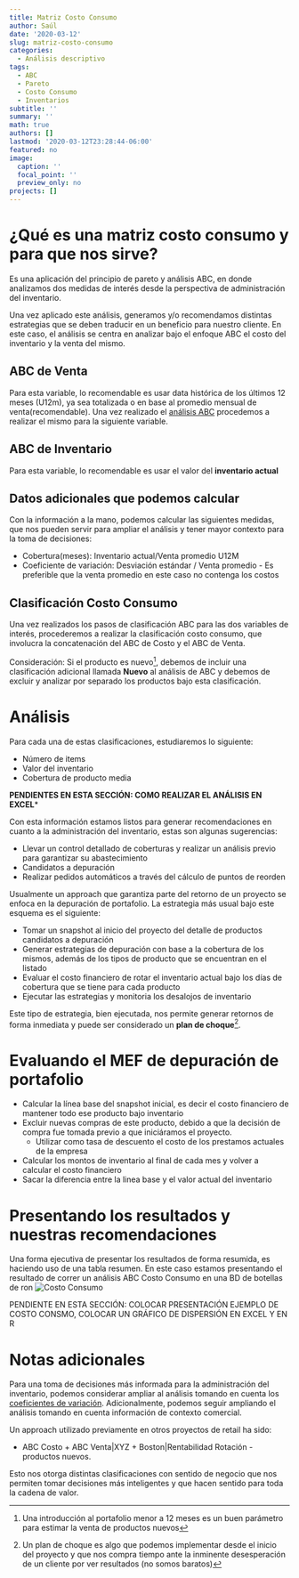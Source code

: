 ```yaml
---
title: Matriz Costo Consumo
author: Saúl
date: '2020-03-12'
slug: matriz-costo-consumo
categories:
  - Análisis descriptivo
tags:
  - ABC
  - Pareto
  - Costo Consumo
  - Inventarios
subtitle: ''
summary: ''
math: true
authors: []
lastmod: '2020-03-12T23:28:44-06:00'
featured: no
image:
  caption: ''
  focal_point: ''
  preview_only: no
projects: []
---
```


# ¿Qué es una matriz costo consumo y para que nos sirve?

Es una aplicación del principio de pareto y análisis ABC, en donde analizamos dos medidas de interés desde la perspectiva de administración del inventario.

Una vez aplicado este análisis, generamos y/o recomendamos distintas estrategias que se deben traducir en un beneficio para nuestro cliente. En este caso, el análisis se centra en analizar bajo el enfoque ABC el costo del inventario y la venta del mismo.

## ABC de Venta
Para esta variable, lo recomendable es usar data histórica de los últimos 12 meses (U12m), ya sea totalizada o en base al promedio mensual de venta(recomendable). Una vez realizado el [análisis ABC](https://saulm.netlify.com/post/clasificacion-abc-pareto/) procedemos a realizar el mismo para la siguiente variable.

## ABC de Inventario
Para esta variable, lo recomendable es usar el valor del **inventario actual**

## Datos adicionales que podemos calcular
Con la información a la mano, podemos calcular las siguientes medidas, que nos pueden servir para ampliar el análisis y tener mayor contexto para la toma de decisiones:

  * Cobertura(meses): \frac{Inventario\ actual}{\Promedio\ de\ venta\ U12M} Inventario actual/Venta promedio U12M
  \frac{Inventario}{Venta\ P\ U12m}
  * Coeficiente de variación: Desviación estándar / Venta promedio - Es preferible que la venta promedio en este caso no contenga los costos

## Clasificación Costo Consumo
Una vez realizados los pasos de clasificación ABC para las dos variables de interés, procederemos a realizar la clasificación costo consumo, que involucra la concatenación del ABC de Costo y el ABC de Venta.

Consideración: Si el producto es nuevo^[Una introducción al portafolio menor a 12 meses es un buen parámetro para estimar la venta de productos nuevos], debemos de incluir una clasificación adicional llamada **Nuevo** al análisis de ABC y debemos de excluir y analizar por separado los productos bajo esta clasificación.

# Análisis
Para cada una de estas clasificaciones, estudiaremos lo siguiente:
  
  * Número de items
  * Valor del inventario
  * Cobertura de producto media
  
**PENDIENTES EN ESTA SECCIÓN: COMO REALIZAR EL ANÁLISIS EN EXCEL***
  
Con esta información estamos listos para generar recomendaciones en cuanto a la administración del inventario, estas son algunas sugerencias:

  * Llevar un control detallado de coberturas y realizar un análisis previo para garantizar su abastecimiento
  * Candidatos a depuración
  * Realizar pedidos automáticos a través del cálculo de puntos de reorden
  
Usualmente un approach que garantiza parte del retorno de un proyecto se enfoca en la depuración de portafolio. La estrategia más usual bajo este esquema es el siguiente:

  * Tomar un snapshot al inicio del proyecto del detalle de productos candidatos a depuración
  * Generar estrategias de depuración con base a la cobertura de los mismos, además de los tipos de producto que se encuentran en el listado
  * Evaluar el costo financiero de rotar el inventario actual bajo los días de cobertura que se tiene para cada producto
  * Ejecutar las estrategias y monitoria los desalojos de inventario

Este tipo de estrategia, bien ejecutada, nos permite generar retornos de forma inmediata y puede ser considerado un **plan de choque**^[Un plan de choque es algo que podemos implementar desde el inicio del proyecto y que nos compra tiempo ante la inminente desesperación de un cliente por ver resultados (no somos baratos)]. 
  
# Evaluando el MEF de depuración de portafolio

  * Calcular la línea base del snapshot inicial, es decir el costo financiero de mantener todo ese producto bajo inventario
  * Excluir nuevas compras de este producto, debido a que la decisión de compra fue tomada previo a que iniciáramos el proyecto.
    * Utilizar como tasa de descuento el costo de los prestamos actuales de la empresa
  * Calcular los montos de inventario al final de cada mes y volver a calcular el costo financiero
  * Sacar la diferencia entre la linea base y el valor actual del inventario


# Presentando los resultados y nuestras recomendaciones

Una forma ejecutiva de presentar los resultados de forma resumida, es haciendo uso de una tabla resumen. En este caso estamos presentando el resultado de correr un análisis ABC Costo Consumo en una BD de botellas de ron
![Costo Consumo](/post/matriz-costo-consumo/index_files/COSTO CONSUMO.png)

PENDIENTE EN ESTA SECCIÓN: COLOCAR PRESENTACIÓN EJEMPLO DE COSTO CONSMO, COLOCAR UN GRÁFICO DE DISPERSIÓN EN EXCEL Y EN R 

# Notas adicionales
  
Para una toma de decisiones más informada para la administración del inventario, podemos considerar ampliar al análisis tomando en cuenta los [coeficientes de variación](https://cocky-dijkstra-cf91ca.netlify.com/post/coeficiente-de-variacion/). Adicionalmente, podemos seguir ampliando el análisis tomando en cuenta información de contexto comercial.

Un approach utilizado previamente en otros proyectos de retail ha sido:

  *  ABC Costo + ABC Venta|XYZ + Boston|Rentabilidad Rotación - productos nuevos.
  
Esto nos otorga distintas clasificaciones con sentido de negocio que nos permiten tomar decisiones más inteligentes y que hacen sentido para toda la cadena de valor.


